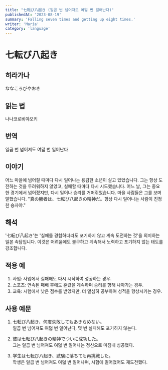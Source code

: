 ```yaml
---
title: "七転び八起き (일곱 번 넘어져도 여덟 번 일어난다)"
publishedAt: '2023-08-19'
summary: 'Falling seven times and getting up eight times.'
writer: 'Maria'
category: 'language'
---
```


# 七転び八起き

## 히라가나
ななころびやおき

## 읽는 법
나나코로비야오키

## 번역
일곱 번 넘어져도 여덟 번 일어난다

## 이야기
어느 마을에 넘어질 때마다 다시 일어나는 용감한 소년이 살고 있었습니다. 그는 항상 도전하는 것을 두려워하지 않았고, 실패할 때마다 다시 시도했습니다. 어느 날, 그는 중요한 경기에서 넘어졌지만, 다시 일어나 승리를 거머쥐었습니다. 마을 사람들은 그를 보며 말했습니다. "真の勝者は、七転び八起きの精神だ。항상 다시 일어나는 사람이 진정한 승자야."

## 해석
'七転び八起き'는 '실패를 경험하더라도 포기하지 않고 계속 도전하는 것'을 의미하는 일본 속담입니다. 이것은 어려움에도 불구하고 계속해서 노력하고 포기하지 않는 태도를 강조합니다.

## 적용 예
1. 사업: 사업에서 실패해도 다시 시작하여 성공하는 경우.
2. 스포츠: 연속된 패배 후에도 훈련을 계속하며 승리를 향해 나아가는 경우.
3. 교육: 시험에서 낮은 점수를 받았지만, 더 열심히 공부하여 성적을 향상시키는 경우.

## 사용 예문
1. 七転び八起き、何度失敗してもあきらめない。
<br /> 일곱 번 넘어져도 여덟 번 일어난다, 몇 번 실패해도 포기하지 않는다.

2. 彼は七転び八起きの精神でついに成功した。
<br /> 그는 일곱 번 넘어져도 여덟 번 일어나는 정신으로 마침내 성공했다.

3. 学生は七転び八起き、試験に落ちても再挑戦した。
<br /> 학생은 일곱 번 넘어져도 여덟 번 일어나며, 시험에 떨어졌어도 재도전했다.

